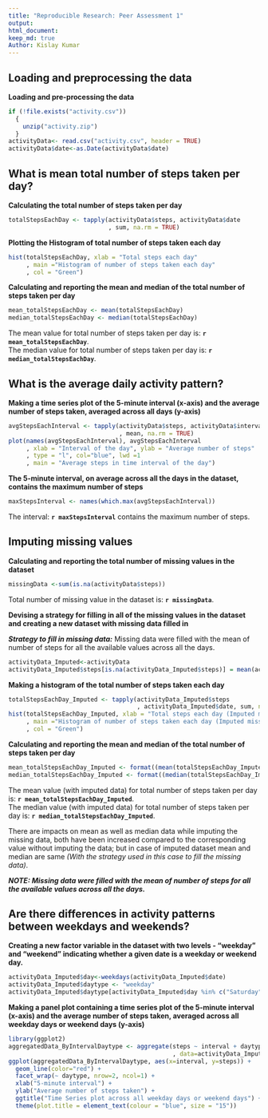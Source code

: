 ```yaml
---
title: "Reproducible Research: Peer Assessment 1"
output: 
html_document:
keep_md: true
Author: Kislay Kumar
---
```

  

## Loading and preprocessing the data

**Loading and pre-processing the data**
```r
if (!file.exists("activity.csv")) 
  { 
    unzip("activity.zip") 
  }
activityData<- read.csv("activity.csv", header = TRUE)
activityData$date<-as.Date(activityData$date)
```


## What is mean total number of steps taken per day?

**Calculating the total number of steps taken per day**
```r
totalStepsEachDay <- tapply(activityData$steps, activityData$date
                            , sum, na.rm = TRUE)
```

**Plotting the Histogram of total number of steps taken each day**
```r
hist(totalStepsEachDay, xlab = "Total steps each day"
     , main ="Histogram of number of steps taken each day"
     , col = "Green")
```

**Calculating and reporting the mean and median of the total number of steps taken per day**
```r
mean_totalStepsEachDay <- mean(totalStepsEachDay)
median_totalStepsEachDay <- median(totalStepsEachDay)
```
The mean value for total number of steps taken per day is: **`r mean_totalStepsEachDay`**.  
The median value for total number of steps taken per day is: **`r median_totalStepsEachDay`**.

## What is the average daily activity pattern?

**Making a time series plot of the 5-minute interval (x-axis) and the average number of steps taken, averaged across all days (y-axis)**
```r
avgStepsEachInterval <- tapply(activityData$steps, activityData$interval
                               , mean, na.rm = TRUE)
plot(names(avgStepsEachInterval), avgStepsEachInterval
     , xlab = "Interval of the day", ylab = "Average number of steps"
     , type = "l", col="blue", lwd =1
     , main = "Average steps in time interval of the day")
```

**The 5-minute interval, on average across all the days in the dataset, contains the maximum number of steps**
```r
maxStepsInterval <- names(which.max(avgStepsEachInterval))
```
The interval: **`r maxStepsInterval`** contains the maximum number of steps.


## Imputing missing values

**Calculating and reporting the total number of missing values in the dataset**
```r
missingData <-sum(is.na(activityData$steps))
```
Total number of missing value in the dataset is: **`r missingData`**.  

**Devising a strategy for filling in all of the missing values in the dataset and creating a new dataset with missing data filled in**  
  
***Strategy to fill in missing data:*** Missing data were filled with the mean of number of steps for all the available values across all the days.
```r
activityData_Imputed<-activityData
activityData_Imputed$steps[is.na(activityData_Imputed$steps)] = mean(activityData_Imputed$steps, na.rm=TRUE)
```

**Making a histogram of the total number of steps taken each day**
```r
totalStepsEachDay_Imputed <- tapply(activityData_Imputed$steps
                                    , activityData_Imputed$date, sum, na.rm = TRUE)
hist(totalStepsEachDay_Imputed, xlab = "Total steps each day (Imputed missing data)"
     , main ="Histogram of number of steps taken each day (Imputed missing data)"
     , col = "Green")
```

**Calculating and reporting the mean and median of the total number of steps taken per day**
```r
mean_totalStepsEachDay_Imputed <- format((mean(totalStepsEachDay_Imputed)), sci=FALSE)
median_totalStepsEachDay_Imputed <- format((median(totalStepsEachDay_Imputed)), sci=FALSE)
```

The mean value (with imputed data) for total number of steps taken per day is: **`r mean_totalStepsEachDay_Imputed`**.  
The median value (with imputed data) for total number of steps taken per day is: **`r median_totalStepsEachDay_Imputed`**. 

There are impacts on mean as well as median data while imputing the missing data, both have been increased compared to the corresponding value without imputing the data; but in case of imputed dataset mean and median are same  *(With the strategy used in this case to fill the missing data)*.

***NOTE: Missing data were filled with the mean of number of steps for all the available values across all the days.***

## Are there differences in activity patterns between weekdays and weekends?
**Creating a new factor variable in the dataset with two levels - "weekday" and "weekend" indicating whether a given date is a weekday or weekend day.**
```r
activityData_Imputed$day<-weekdays(activityData_Imputed$date)
activityData_Imputed$daytype <- "weekday"
activityData_Imputed$daytype[activityData_Imputed$day %in% c("Saturday", "Sunday")]<-"weekend"
```

**Making a panel plot containing a time series plot of the 5-minute interval (x-axis) and the average number of steps taken, averaged across all weekday days or weekend days (y-axis)**
```r
library(ggplot2)
aggregatedData_ByIntervalDaytype <- aggregate(steps ~ interval + daytype
                                              , data=activityData_Imputed, mean)
ggplot(aggregatedData_ByIntervalDaytype, aes(x=interval, y=steps)) + 
  geom_line(color="red") + 
  facet_wrap(~ daytype, nrow=2, ncol=1) +
  xlab("5-minute interval") + 
  ylab("Average number of steps taken") +
  ggtitle("Time Series plot across all weekday days or weekend days") +
  theme(plot.title = element_text(colour = "blue", size = "15"))
```
